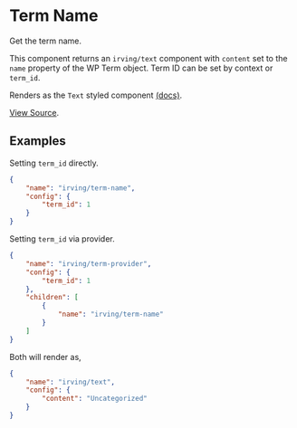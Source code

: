 <Meta title="WordPress Components|Term Name" />

# Term Name

Get the term name.

This component returns an `irving/text` component with `content` set to the `name` property of the WP Term object. Term ID can be set by context or `term_id`.

Renders as the `Text` styled component [(docs)](?path=/docs/styled-components-text--plain-text-example).

[View Source](https://github.com/alleyinteractive/wp-irving/tree/master/inc/components/components/term-name).

## Examples

Setting `term_id` directly.
```json
{
	"name": "irving/term-name",
	"config": {
		"term_id": 1
	}
}
```

Setting `term_id` via provider.
```json
{
	"name": "irving/term-provider",
	"config": {
		"term_id": 1
	},
	"children": [
		{
			"name": "irving/term-name"
		}
	]
}
```

Both will render as,
```json
{
	"name": "irving/text",
	"config": {
		"content": "Uncategorized"
	}
}
```
